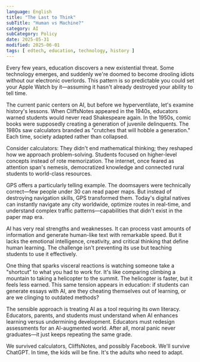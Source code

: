 ```yaml
---
language: English
title: "The Last to Think"
subTitle: "Human vs Machine?"
category: AI
subCategory: Policy
date: 2025-05-31
modified: 2025-06-01
tags: [ edtech, education, technology, history ]
---
```


Every few years, education discovers a new existential threat. Some technology emerges, and suddenly we're doomed to become drooling idiots without our electronic overlords. This pattern is so predictable you could set your Apple Watch by it—assuming it hasn't already destroyed your ability to tell time.

The current panic centers on AI, but before we hyperventilate, let's examine history's lessons. When CliffsNotes appeared in the 1940s, educators warned students would never read Shakespeare again. In the 1950s, comic books were supposedly creating a generation of juvenile delinquents. The 1980s saw calculators branded as "crutches that will hobble a generation." Each time, society adapted rather than collapsed.

Consider calculators: They didn't end mathematical thinking; they reshaped how we approach problem-solving. Students focused on higher-level concepts instead of rote memorization. The internet, once feared as attention span's nemesis, democratized knowledge and connected rural students to world-class resources.

GPS offers a particularly telling example. The doomsayers were technically correct—few people under 30 can read paper maps. But instead of destroying navigation skills, GPS transformed them. Today's digital natives can instantly navigate any city worldwide, optimize routes in real-time, and understand complex traffic patterns—capabilities that didn't exist in the paper map era.

AI has very real strengths and weaknesses. It can process vast amounts of information and generate human-like text with remarkable speed. But it lacks the emotional intelligence, creativity, and critical thinking that define human learning. The challenge isn't preventing its use but teaching students to use it effectively.

One thing that sparks visceral reactions is watching someone take a "shortcut" to what you had to work for. It's like comparing climbing a mountain to taking a helicopter to the summit. The helicopter is faster, but it feels less earned. This same tension appears in education: if students can generate essays with AI, are they cheating themselves out of learning, or are we clinging to outdated methods?

The sensible approach is treating AI as a tool requiring its own literacy. Educators, parents, and students must understand when AI enhances learning versus undermining development. Educators must redesign assessments for an AI-augmented world. After all, moral panic never graduates—it just keeps repeating the same grade.

We survived calculators, CliffsNotes, and possibly Facebook. We'll survive ChatGPT. In time, the kids will be fine. It's the adults who need to adapt.